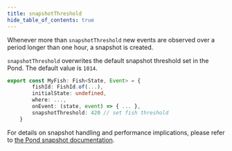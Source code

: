 ```yaml
---
title: snapshotThreshold
hide_table_of_contents: true
---
```


Whenever more than `snapshotThreshold` new events are observed over a period longer than one hour, a snapshot is created.

`snapshotThreshold` overwrites the default snapshot threshold set in the Pond. The default value is `1014`.

```ts
export const MyFish: Fish<State, Event> = {
        fishId: FishId.of(...),
        initialState: undefined,
        where: ...,
        onEvent: (state, event) => { ... },
        snapshotThreshold: 420 // set fish threshold
    }
```

For details on snapshot handling and performance implications, please refer to [the Pond snapshot documentation](https://developer.actyx.com/docs/how-to/actyx-pond/guides/snapshots).
